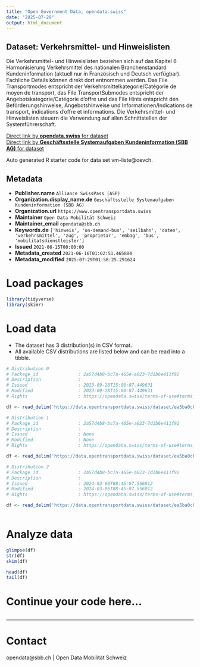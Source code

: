 ```yaml
---
title: "Open Government Data, opendata.swiss"
date: "2025-07-29"
output: html_document
---
```


## Dataset: Verkehrsmittel- und Hinweislisten

Die Verkehrsmittel- und Hinweislisten beziehen sich auf das Kapitel 6 Harmonisierung Verkehrsmittel des nationalen Branchenstandard Kundeninformation (aktuell nur in Französisch und Deutsch verfügbar). Fachliche Details können direkt dort entnommen werden. Das File Transportmodes entspricht der Verkehrsmittelkategorie/Catégorie de moyen de transport, das File TransportSubmodes entspricht der Angebotskategorie/Catégorie d’offre und das File Hints entspricht den Beförderungshinweise, Angebotshinweise und Informationen/Indications de transport, indications d’offre et informations. Die Verkehrsmittel- und Hinweislisten steuern die Verwendung auf allen Schnittstellen der Systemführerschaft.

[Direct link by **opendata.swiss** for dataset](https://opendata.swiss/de/dataset/verkehrsmittel-und-hinweislisten1)<br>
[Direct link by **Geschäftsstelle Systemaufgaben Kundeninformation (SBB AG)** for dataset](https://data.opentransportdata.swiss/dataset/vm-liste)

Auto generated R starter code for data set vm-liste@oevch.

## Metadata

- **Publisher.name** `Alliance SwissPass (ASP)`
- **Organization.display_name.de** `Geschäftsstelle Systemaufgaben Kundeninformation (SBB AG)`
- **Organization.url** `https://www.opentransportdata.swiss`
- **Maintainer** `Open Data Mobilität Schweiz`
- **Maintainer_email** `opendata@sbb.ch`
- **Keywords.de** `['hinweis', 'on-demand-bus', 'seilbahn', 'daten', 'verkehrsmittel', 'zug', 'proprietar', 'embag', 'bus', 'mobilitatsdienstleister']`
- **Issued** `2021-06-15T00:00:00`
- **Metadata_created** `2021-06-16T01:02:51.465884`
- **Metadata_modified** `2025-07-29T01:58:25.291624`


# Load packages

```r

library(tidyverse)
library(skimr)

```

# Load data

-   The dataset has 3 distribution(s) in CSV format.
-   All available CSV distributions are listed below and can be read into a tibble.

```r

# Distribution 0
# Package_id               : 2a57d4b8-bc7a-465e-a023-7d1b6e411f92
# Description              : 
# Issued                   : 2023-09-28T15:00:07.449631
# Modified                 : 2023-09-28T15:00:07.449631
# Rights                   : https://opendata.swiss/terms-of-use#terms_by

df <- read_delim('https://data.opentransportdata.swiss/dataset/ea5ba0cb-b434-4f18-9220-e8edb2e1dd88/resource/6e1f40e3-899a-41fe-a2a0-a603c5a00795/download/transportmodes280923.csv')

# Distribution 1
# Package_id               : 2a57d4b8-bc7a-465e-a023-7d1b6e411f92
# Description              : 
# Issued                   : None
# Modified                 : None
# Rights                   : https://opendata.swiss/terms-of-use#terms_by

df <- read_delim('https://data.opentransportdata.swiss/dataset/ea5ba0cb-b434-4f18-9220-e8edb2e1dd88/resource/340828c6-6f59-401b-b356-75bae403aa37/download/hints.csv')

# Distribution 2
# Package_id               : 2a57d4b8-bc7a-465e-a023-7d1b6e411f92
# Description              : 
# Issued                   : 2024-03-06T08:45:07.556012
# Modified                 : 2024-03-06T08:45:07.556012
# Rights                   : https://opendata.swiss/terms-of-use#terms_by

df <- read_delim('https://data.opentransportdata.swiss/dataset/ea5ba0cb-b434-4f18-9220-e8edb2e1dd88/resource/2d158e58-6788-410e-8272-77528e29e225/download/transportsubmodes.csv')



```

# Analyze data

```r

glimpse(df)
str(df)
skim(df)

head(df)
tail(df)

```

# Continue your code here...

```r

```

------------------------------------------------------------------------

# Contact

opendata@sbb.ch | Open Data Mobilität Schweiz
